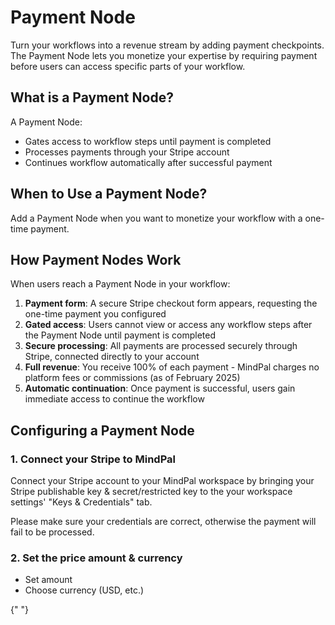 # Payment Node

Turn your workflows into a revenue stream by adding payment checkpoints. The Payment Node lets you monetize your expertise by requiring payment before users can access specific parts of your workflow.

## What is a Payment Node?

A Payment Node:

- Gates access to workflow steps until payment is completed
- Processes payments through your Stripe account
- Continues workflow automatically after successful payment

## When to Use a Payment Node?

Add a Payment Node when you want to monetize your workflow with a one-time payment.

## How Payment Nodes Work

When users reach a Payment Node in your workflow:

1. **Payment form**: A secure Stripe checkout form appears, requesting the one-time payment you configured
2. **Gated access**: Users cannot view or access any workflow steps after the Payment Node until payment is completed
3. **Secure processing**: All payments are processed securely through Stripe, connected directly to your account
4. **Full revenue**: You receive 100% of each payment - MindPal charges no platform fees or commissions (as of February 2025)
5. **Automatic continuation**: Once payment is successful, users gain immediate access to continue the workflow

## Configuring a Payment Node

### 1. Connect your Stripe to MindPal

Connect your Stripe account to your MindPal workspace by bringing your Stripe publishable key & secret/restricted key to the your workspace settings' "Keys & Credentials" tab.

Please make sure your credentials are correct, otherwise the payment will fail to be processed.

### 2. Set the price amount & currency

- Set amount
- Choose currency (USD, etc.)


<PageFooter />{" "}
